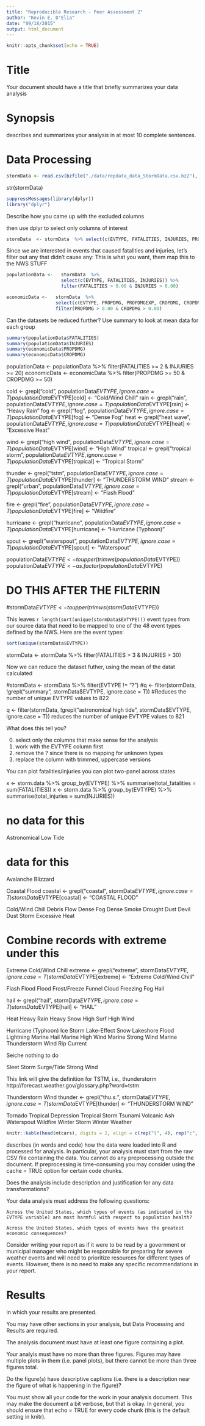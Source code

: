 ```yaml
---
title: "Reproducible Research - Peer Assessment 2"
author: "Kevin E. D'Elia"
date: "09/18/2015"
output: html_document
---
```


```r
knitr::opts_chunk$set(echo = TRUE)
```

# Title
Your document should have a title that briefly summarizes your data analysis

# Synopsis
describes and summarizes your analysis in at most 10 complete sentences.

# Data Processing

```r
stormData <- read.csv(bzfile("./data/repdata_data_StormData.csv.bz2"), stringsAsFactors = FALSE)

```


str(stormData)


```r
suppressMessages(library(dplyr))
library("dplyr")
```
Describe how you came up with the excluded columns

then use dplyr to select only columns of interest

```r
stormData  <- stormData  %>% select(c(EVTYPE, FATALITIES, INJURIES, PROPDMG, PROPDMGEXP, CROPDMG, CROPDMGEXP))
```

Since we are interested in events that caused fatalities and injuries, let's filter out any that didn't cause any:
This is what you want, them map this to the NWS STUFF

```r
populationData <-   stormData  %>% 
                    select(c(EVTYPE, FATALITIES, INJURIES)) %>% 
                    filter(FATALITIES > 0.00 & INJURIES > 0.00)
```

```r
economicData <-   stormData  %>% 
                  select(c(EVTYPE, PROPDMG, PROPDMGEXP, CROPDMG, CROPDMGEXP)) %>% 
                  filter(PROPDMG > 0.00 & CROPDMG > 0.00)

```

Can the datasets be reduced further?  Use summary to look at mean data for each group

```r
summary(populationData$FATALITIES)
summary(populationData$INJURIES)
summary(economicData$PROPDMG)
summary(economicData$CROPDMG)
```


populationData  <- populationData  %>% filter(FATALITIES >= 2 & INJURIES >= 20)
economicData  <- economicData  %>% filter(PROPDMG >= 50 & CROPDMG >= 50)




cold  <- grepl("cold", populationData$EVTYPE, ignore.case = T)
populationData$EVTYPE[cold]  <- "Cold/Wind Chill"
rain  <- grepl("rain", populationData$EVTYPE, ignore.case = T)
populationData$EVTYPE[rain]  <- "Heavy Rain"
fog  <- grepl("fog", populationData$EVTYPE, ignore.case = T)
populationData$EVTYPE[fog]  <- "Dense Fog"
heat  <- grepl("heat wave", populationData$EVTYPE, ignore.case = T)
populationData$EVTYPE[heat]  <- "Excessive Heat"

wind  <- grepl("high wind", populationData$EVTYPE, ignore.case = T)
populationData$EVTYPE[wind]  <- "High Wind"
tropical  <- grepl("tropical storm", populationData$EVTYPE, ignore.case = T)
populationData$EVTYPE[tropical]  <- "Tropical Storm"

thunder  <- grepl("tstm", populationData$EVTYPE, ignore.case = T)
populationData$EVTYPE[thunder]  <- "THUNDERSTORM WIND"
stream  <- grepl("urban", populationData$EVTYPE, ignore.case = T)
populationData$EVTYPE[stream]  <- "Flash Flood"


fire  <- grepl("fire", populationData$EVTYPE, ignore.case = T)
populationData$EVTYPE[fire]  <- "Wildfire"

hurricane  <- grepl("hurricane", populationData$EVTYPE, ignore.case = T)
populationData$EVTYPE[hurricane]  <- "Hurricane (Typhoon)"

spout  <- grepl("waterspout", populationData$EVTYPE, ignore.case = T)
populationData$EVTYPE[spout]  <- "Waterspout"

populationData$EVTYPE  <- toupper(trimws(populationData$EVTYPE))
populationData$EVTYPE  <- as.factor(populationData$EVTYPE)


# DO THIS AFTER THE FILTERIN
#stormData$EVTYPE  <- toupper(trimws(stormData$EVTYPE))


This leaves `r length(sort(unique(stormData$EVTYPE)))` event types from our source data that need to be mapped to one of the 48 event types defined by the NWS.  Here are the event types:

```r
sort(unique(stormData$EVTYPE))
```



stormData  <- stormData  %>% filter(FATALITIES > 3 & INJURIES > 30)

Now we can reduce the dataset futher, using the mean of the datat calculated


#stormData  <- stormData  %>% filter(EVTYPE != "?")
#q  <- filter(stormData, !grepl("summary", stormData$EVTYPE, ignore.case = T))
#Reduces the number of unique EVTYPE values to 822

q  <- filter(stormData, !grepl("astronomical high tide", stormData$EVTYPE, ignore.case = T))
reduces the number of unique EVTYPE values to 821




What does this tell you?

0. select only the columns that make sense for the analysis
1. work with the EVTYPE column first
2. remove the ? since there is no mapping for unknown types
3. replace the column with trimmed, uppercase versions

You can plot fatalities/injuries
you can plot two-panel across states

x  <- storm.data %>% group_by(EVTYPE) %>% summarise(total_fatalities = sum(FATALITIES))
x  <- storm.data %>% group_by(EVTYPE) %>% summarise(total_injuries = sum(INJURIES))




# no data for this
Astronomical Low Tide

# data for this
Avalanche
Blizzard

Coastal Flood
coastal  <- grepl("coastal", stormData$EVTYPE, ignore.case = T)
stormData$EVTYPE[coastal]  <- "COASTAL FLOOD"

Cold/Wind Chill
Debris Flow
Dense Fog
Dense Smoke
Drought
Dust Devil
Dust Storm
Excessive Heat

# Combine records with extreme under this
Extreme Cold/Wind Chill
extreme  <- grepl("extreme", stormData$EVTYPE, ignore.case = T)
stormData$EVTYPE[extreme]  <- "Extreme Cold/Wind Chill"


Flash Flood
Flood
Frost/Freeze
Funnel Cloud
Freezing Fog
Hail

hail  <- grepl("hail", stormData$EVTYPE, ignore.case = T)
stormData$EVTYPE[hail]  <- "HAIL"

Heat
Heavy Rain
Heavy Snow
High Surf
High Wind

Hurricane (Typhoon)
Ice Storm
Lake-Effect Snow
Lakeshore Flood
Lightning
Marine Hail
Marine High Wind
Marine Strong Wind
Marine Thunderstorm Wind
Rip Current

Seiche
nothing to do

Sleet
Storm Surge/Tide
Strong Wind

This link will give the definition for TSTM, i.e., thunderstorm
http://forecast.weather.gov/glossary.php?word=tstm

Thunderstorm Wind
thunder  <- grepl("thu.*s.*", stormData$EVTYPE, ignore.case = T)
stormData$EVTYPE[thunder]  <- "THUNDERSTORM WIND"

Tornado
Tropical Depression
Tropical Storm
Tsunami
Volcanic Ash
Waterspout
Wildfire
Winter Storm
Winter Weather

```r
knitr::kable(head(mtcars), digits = 2, align = c(rep("l", 4), rep("c", 4), rep("r", 4)))
```




describes (in words and code) how the data were loaded into R and processed for analysis. In particular, your analysis must start from the raw CSV file containing the data. You cannot do any preprocessing outside the document. If preprocessing is time-consuming you may consider using the cache = TRUE option for certain code chunks.

Does the analysis include description and justification for any data transformations? 

Your data analysis must address the following questions:

    Across the United States, which types of events (as indicated in the EVTYPE variable) are most harmful with respect to population health?

    Across the United States, which types of events have the greatest economic consequences?

Consider writing your report as if it were to be read by a government or municipal manager who might be responsible for preparing for severe weather events and will need to prioritize resources for different types of events. However, there is no need to make any specific recommendations in your report.

# Results
in which your results are presented.

You may have other sections in your analysis, but Data Processing and Results are required.

The analysis document must have at least one figure containing a plot.

Your analyis must have no more than three figures. Figures may have multiple plots in them (i.e. panel plots), but there cannot be more than three figures total.

Do the figure(s) have descriptive captions (i.e. there is a description near the figure of what is happening in the figure)?

You must show all your code for the work in your analysis document. This may make the document a bit verbose, but that is okay. In general, you should ensure that echo = TRUE for every code chunk (this is the default setting in knitr).